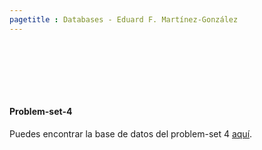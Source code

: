 ```yaml
---
pagetitle : Databases - Eduard F. Martínez-González
---
```


<br>  </br>

<br>  </br>

#### Problem-set-4

Puedes encontrar la base de datos del problem-set 4 [aquí](https://eduard-martinez.github.io/pset-4.html).

